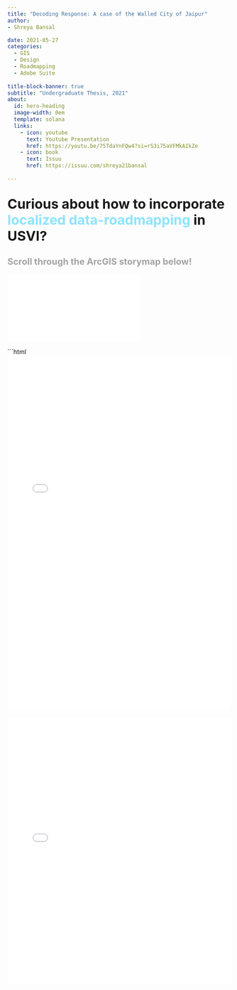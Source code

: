 ```yaml
---
title: "Decoding Response: A case of the Walled City of Jaipur"
author:
- Shreya Bansal

date: 2021-05-27
categories:
  - GIS
  - Design
  - Roadmapping
  - Adobe Suite
  
title-block-banner: true
subtitle: "Undergraduate Thesis, 2021"
about:
  id: hero-heading
  image-width: 0em
  template: solana
  links:
    - icon: youtube
      text: Youtube Presentation
      href: https://youtu.be/75TdaYnFQw4?si=rS3i75aVFMkAIkZe
    - icon: book
      text: Issuu
      href: https://issuu.com/shreya21bansal
  
---
```


:::{#hero-heading}
:::


<div style="font-size: 30px; line-height: 1.2; font-weight: bold;">
Curious about how to incorporate <span style="color: #8DE4FF;">localized data-roadmapping</span> in USVI? 
</div>

<div style="font-size: 20px; line-height: 1; color: #A3A3A3;font-weight: bold;">
Scroll through the ArcGIS storymap below!
</div>


::: {.g-col-2}
![](Thesis_Part1.pdf)
::: 

```html
<embed src="Thesis_Part1.pdf#view=FitV&page=3&view=FitH&layout=twoPage&toolbar=2" type="application/pdf" width="100%" height="800px">

<embed src="Thesis_Part1.pdf#view=FitH&page=1&view=FitH&layout=twoPage&toolbar=0" type="application/pdf" width="100%" height="600px">

